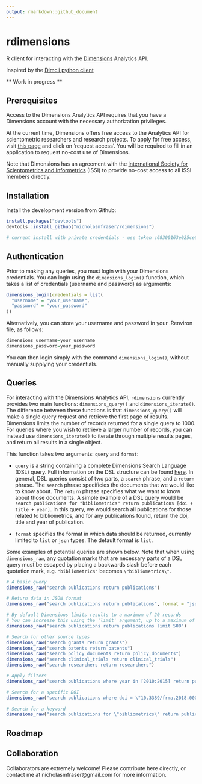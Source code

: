 ```yaml
---
output: rmarkdown::github_document
---
```


<!-- README.md is generated from README.Rmd. Please edit that file -->

# rdimensions

R client for interacting with the [Dimensions](https://www.dimensions.ai/) Analytics API.

Inspired by the [Dimcli python client](https://github.com/digital-science/dimcli)

** Work in progress **

## Prerequisites

Access to the Dimensions Analytics API requires that you have a Dimensions account with the necessary authorization privileges.

At the current time, Dimensions offers free access to the Analytics API for scientometric researchers and research projects. To apply for free access, visit [this page](https://www.dimensions.ai/scientometric-research/) and click on 'request access'. You will be required to fill in an application to request no-cost use of Dimensions.

Note that Dimensions has an agreement with the [International Society for Scientometrics and Informetrics](http://issi-society.org/) (ISSI) to provide no-cost access to all ISSI members directly. 

## Installation

Install the development version from Github:

```r

install.packages("devtools")
devtools::install_github("nicholasmfraser/rdimensions")

# current install with private credentials - use token c68300163e025ce67bd912e357e269e3e8054e4e 


```

## Authentication

Prior to making any queries, you must login with your Dimensions credentials. You can login using the `dimensions_login()` function, which takes a list of credentials (username and password) as arguments:

```r

dimensions_login(credentials = list(
  "username" = "your_username",
  "password" = "your_password"
))

```

Alternatively, you can store your username and password in your .Renviron file, as follows:

```r

dimensions_username=your_username
dimensions_password=your_password

```

You can then login simply with the command `dimensions_login()`, without manually supplying your credentials.

## Queries

For interacting with the Dimensions Analytics API, `rdimensions` currently provides two main functions: `dimensions_query()` and `dimensions_iterate()`. The difference between these functions is that `dimensions_query()` will make a single query request and retrieve the first page of results. Dimensions limits the number of records returned for a single query to 1000. For queries where you wish to retrieve a larger number of records, you can instead use `dimensions_iterate()` to iterate through multiple results pages, and return all results in a single object.

This function takes two arguments: `query` and `format`:

* `query` is a string containing a complete Dimensions Search Language (DSL) query. Full information on the DSL structure can be found [here](https://docs.dimensions.ai/dsl/). In general, DSL queries consist of two parts, a `search` phrase, and a `return` phrase. The `search` phrase specificies the documents that we would like to know about. The `return` phrase specifies what we want to know about those documents. A simple example of a DSL query would be `search publications for "bibliometrics" return publications [doi + title + year]`. In this query, we would search all publications for those related to bibliometrics, and for any publications found, return the doi, title and year of publication.

* `format` specifies the format in which data should be returned, currently limited to `list` or `json` types. The default format is `list`.

Some examples of potential queries are shown below. Note that when using `dimensions_raw`, any quotation marks that are necessary parts of a DSL query must be escaped by placing a backwards slash before each quotation mark, e.g. `"bibliometrics"` becomes `\"bibliometrics\"`. 

```r

# A basic query
dimensions_raw("search publications return publications")

# Return data in JSON format
dimensions_raw("search publications return publications", format = "json")

# By default Dimensions limits results to a maximum of 20 records
# You can increase this using the 'limit' argument, up to a maximum of 1000 records
dimensions_raw("search publications return publications limit 500")

# Search for other source types
dimensions_raw("search grants return grants")
dimensions_raw("search patents return patents")
dimensions_raw("search policy_documents return policy_documents")
dimensions_raw("search clinical_trials return clinical_trials")
dimensions_raw("search researchers return researchers")

# Apply filters
dimensions_raw("search publications where year in [2010:2015] return publications")

# Search for a specific DOI
dimensions_raw("search publications where doi = \"10.3389/frma.2018.00023\" return publications")

# Search for a keyword
dimensions_raw("search publications for \"bibliometrics\" return publications")

```

## Roadmap

## Collaboration

Collaborators are extremely welcome! Please contribute here directly, or contact me at nicholasmfraser@gmail.com for more information.
